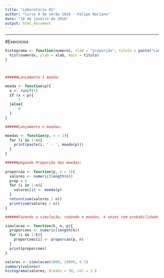 ```yaml
---
title: "Laboratório 01"
author: "Curso R de verão 2016 - Felipe Mariano"
date: "18 de janeiro de 2016"
output: html_document
---
```


---------------------

#Exercícios





```r
    
histograma <- function(numeros, xlab = "proporção", titulo = paste("Lançamento de moedas"), ...) {
  hist(numeros, ylab = xlab, main = titulo)
}



######Lançamento 1 moeda:

moeda <- function(p){
  x <- runif(1)
  if (x < p){
      1
  }else{
      0
  }
}

######Lançamento n moedas:

moedas <- function(p, n = 1){
  for (i in 1:n){
    print(paste(i, ' - ', moeda(p)))
  }
}

######pegando Proporção das moedas:
 
proporcao <- function(p, n = 1){
  valores <- numeric(length(n))  
  prop = 0
  for (i in 1:n){
    valores[i] <- moeda(p)  
  }
  return(sum(valores / n))
  print(sum(valores / n))
}

######Fazendo a simulação, rodando n moedas, k vezes com probabilidade P:

simulacao <- function(k, n, p){
  proporcoes <- numeric(length(k))
  for (i in 1:k){
    proporcoes[i] <- proporcao(p, n)
  }
  print(proporcoes)
}

valores <- simulacao(1000, 10000, 0.5)
summary(valores)
histograma(valores, breaks = 50, col = 3 )

```

